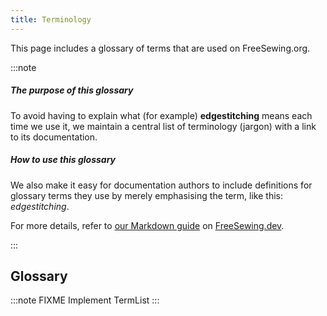 ```yaml
---
title: Terminology
---
```


This page includes a glossary of terms that are used on FreeSewing.org.

:::note

##### The purpose of this glossary

To avoid having to explain what (for example) __edgestitching__ means each time
we use it, we maintain a central list of terminology (jargon) with a link to
its documentation.

##### How to use this glossary

We also make it easy for documentation authors to include definitions for
glossary terms they use by merely emphasising the term, like this:
_edgestitching_.

For more details, refer to [our Markdown guide](https://freesewing.dev/guides/markdown/jargon) on [FreeSewing.dev](https://freesewing.dev/).

:::

## Glossary

:::note FIXME
Implement TermList
:::

